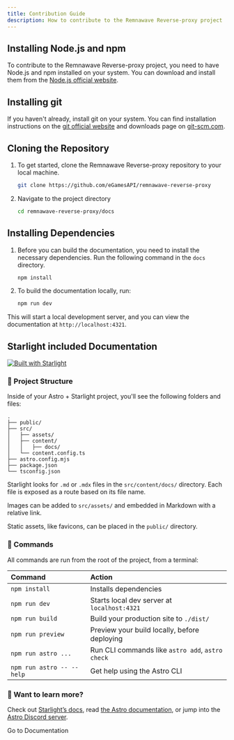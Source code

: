 ```yaml
---
title: Contribution Guide
description: How to contribute to the Remnawave Reverse-proxy project
---
```



## Installing Node.js and npm

To contribute to the Remnawave Reverse-proxy project, you need to have Node.js and npm installed on your system. You can download and install them from the [Node.js official website](https://nodejs.org/en/download/).

## Installing git

If you haven't already, install git on your system. You can find installation instructions on the [git official website](https://git-scm.com/book/en/v2/Getting-Started-Installing-Git) and downloads page on [git-scm.com](https://git-scm.com/downloads).

## Cloning the Repository

<Steps>

1. To get started, clone the Remnawave Reverse-proxy repository to your local machine.

    ```bash
    git clone https://github.com/eGamesAPI/remnawave-reverse-proxy
    ```

2. Navigate to the project directory

    ```bash
    cd remnawave-reverse-proxy/docs
    ```

</Steps>

## Installing Dependencies

<Steps>

1. Before you can build the documentation, you need to install the necessary dependencies. Run the following command in the `docs` directory.

    ```bash
    npm install
    ```

2. To build the documentation locally, run:

    ```bash
    npm run dev
    ```

</Steps>

This will start a local development server, and you can view the documentation at `http://localhost:4321`.

## Starlight included Documentation

[![Built with Starlight](https://astro.badg.es/v2/built-with-starlight/tiny.svg)](https://starlight.astro.build)

### 🚀 Project Structure

Inside of your Astro + Starlight project, you'll see the following folders and files:

```
.
├── public/
├── src/
│   ├── assets/
│   ├── content/
│   │   ├── docs/
│   └── content.config.ts
├── astro.config.mjs
├── package.json
└── tsconfig.json
```

Starlight looks for `.md` or `.mdx` files in the `src/content/docs/` directory. Each file is exposed as a route based on its file name.

Images can be added to `src/assets/` and embedded in Markdown with a relative link.

Static assets, like favicons, can be placed in the `public/` directory.

### 🧞 Commands

All commands are run from the root of the project, from a terminal:

| Command                   | Action                                           |
| :------------------------ | :----------------------------------------------- |
| `npm install`             | Installs dependencies                            |
| `npm run dev`             | Starts local dev server at `localhost:4321`      |
| `npm run build`           | Build your production site to `./dist/`          |
| `npm run preview`         | Preview your build locally, before deploying     |
| `npm run astro ...`       | Run CLI commands like `astro add`, `astro check` |
| `npm run astro -- --help` | Get help using the Astro CLI                     |

### 👀 Want to learn more?

Check out [Starlight’s docs](https://starlight.astro.build/), read [the Astro documentation](https://docs.astro.build), or jump into the [Astro Discord server](https://astro.build/chat).

<div style={{ display: 'flex', flexDirection: 'column', alignItems: 'center', gap: '1rem', textAlign: 'center' }}>
    <LinkButton
        href="https://docs.astro.build"
        icon="open-book"
        iconPlacement="start"
    >
        Go to Documentation
    </LinkButton>
</div>